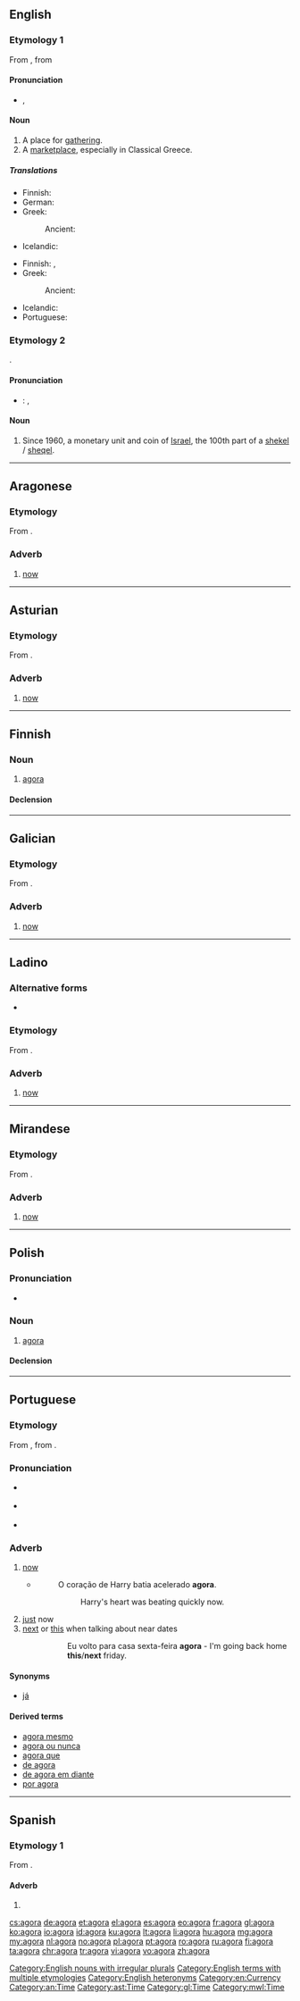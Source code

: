{{also|ágora|αγορά|אגורה|Agora}}
==English==

===Etymology 1===
From {{etyl|la|en}}, from {{etyl|grc|en}} {{term|ἀγείρω||I gather, collect|tr=ageirō|lang=grc}}

====Pronunciation====
* {{a|UK}} {{enPR|ăgʹə-rə}}, {{IPA|/ˈæɡəɹə/}}

====Noun====
{{en-noun|agorae|agoras}}

# A place for [[gathering]].
# A [[marketplace]], especially in Classical Greece.

=====Translations=====
{{trans-top|a place for gathering}}
* Finnish: {{t|fi|kokouspaikka}}
* German: {{t+|de|Agora|f}}
* Greek:
*: Ancient: {{t|grc|ἀγορά|f|tr=agora|sc=polytonic}}
{{trans-mid}}
* Icelandic: {{t|is|samkomustaður|m}}
{{trans-bottom}}

{{trans-top|a marketplace}}
* Finnish: {{t+|fi|tori}}, {{t+|fi|agora}}
* Greek:
*: Ancient: {{t|grc|ἀγορά|f|tr=agora|sc=polytonic}}
{{trans-mid}}
* Icelandic: {{t|is|markaðstorg|n}}
* Portuguese: {{t+|pt|ágora|f}}
{{trans-bottom}}

===Etymology 2===
{{etyl|he|en}} {{term|אגורה|lang=he|tr=agorá}}.

====Pronunciation====
* {{a|UK}}: {{enPR|ăg'ə-räʹ}}, {{IPA|/ˌæɡəˈɹɑː/}}

====Noun====
{{en-noun|agoroth}}

# Since 1960, a monetary unit and coin of [[Israel]], the 100th part of a [[shekel]] / [[sheqel]].

[[Category:English nouns with irregular plurals]]
[[Category:English terms with multiple etymologies]]
[[Category:English heteronyms]]
[[Category:en:Currency]]

----

==Aragonese==

===Etymology===
From {{etyl|la|an}} {{term|hac|lang=la}} {{term|hora|lang=la}}.

===Adverb===
{{head|an|adverb}}

# [[now]]

[[Category:an:Time]]

----

==Asturian==

===Etymology===
From {{etyl|la|ast}} {{term|hac|lang=la}} {{term|hora|lang=la}}.

===Adverb===
{{head|ast|adverb}}

# [[now]]

[[Category:ast:Time]]

----

==Finnish==

===Noun===
{{fi-noun}}

# [[#English|agora]] {{gloss|marketplace in Classical Greece}}

====Declension====
{{fi-decl-kulkija|agor}}

----

==Galician==

===Etymology===
From {{etyl|la|gl}} {{term|hac|lang=la}} {{term|hora|lang=la}}.

===Adverb===
{{gl-adv}}

# [[now]]

[[Category:gl:Time]]

----

==Ladino==

===Alternative forms===
* {{l|lad|aora|sc=Latn}}

===Etymology===
From {{etyl|la|lad}} {{term|hac|lang=la}} {{term|hora|lang=la}}.

===Adverb===
{{lad-adv|l}}

# [[now]]

----

==Mirandese==

===Etymology===
From {{etyl|la|mwl}} {{term|hac|lang=la}} {{term|hora|lang=la}}.

===Adverb===
{{head|mwl|adverb}}

# [[now]]

[[Category:mwl:Time]]

----

==Polish==
{{wikipedia|lang=pl}}

===Pronunciation===
* {{audio|Pl-agora.ogg|Audio}}

===Noun===
{{pl-noun|f}}

# [[#English|agora]] {{gloss|marketplace in Classical Greece}}

====Declension====
{{pl-decl-noun-f|ago|r}}

----

==Portuguese==

===Etymology===
From {{etyl|roa-ptg|pt}} {{term|agora|lang=roa-ptg}}, from {{etyl|la|pt}} {{term|hac|lang=la}} {{term|hora|lang=la}}.

===Pronunciation===
* {{a|Brazil}} {{IPA|/a.ˈgɔ.ɾa/|/a.ˈgɔ.ɾɐ/|lang=pt}}
* {{a|PT}} {{IPA|/ɐ.ˈɣɔ.ɾɐ/|lang=pt}}
* {{hyphenation|a|go|ra}}

===Adverb===
{{pt-adv|-}}

# [[now]]
#* {{RQ:Harry Potter|5|pt-BR|page=434}}
#*: O coração de Harry batia acelerado '''agora'''.
#*:: Harry's heart was beating quickly now.
# [[just]] now
# [[next]] or [[this]] when talking about near dates
#:: Eu volto para casa sexta-feira '''agora''' - I'm going back home '''this'''/'''next''' friday.

====Synonyms====
* {{sense|now}} [[já]]

====Derived terms====
* [[agora mesmo]]
* [[agora ou nunca]]
* [[agora que]]
* [[de agora]]
* [[de agora em diante]]
* [[por agora]]

----

==Spanish==

===Etymology 1===
From {{etyl|la|es}} {{term|hac|lang=la}} {{term|hora|lang=la}}.

====Adverb====
{{es-adv}}

# {{obsolete form of|ahora|lang=es}}

[[cs:agora]]
[[de:agora]]
[[et:agora]]
[[el:agora]]
[[es:agora]]
[[eo:agora]]
[[fr:agora]]
[[gl:agora]]
[[ko:agora]]
[[io:agora]]
[[id:agora]]
[[ku:agora]]
[[lt:agora]]
[[li:agora]]
[[hu:agora]]
[[mg:agora]]
[[my:agora]]
[[nl:agora]]
[[no:agora]]
[[pl:agora]]
[[pt:agora]]
[[ro:agora]]
[[ru:agora]]
[[fi:agora]]
[[ta:agora]]
[[chr:agora]]
[[tr:agora]]
[[vi:agora]]
[[vo:agora]]
[[zh:agora]]